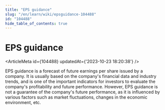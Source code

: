 ```yaml
---
title: "EPS guidance"
slug: "/en/learn/wiki/epsguidance-104488"
id: "104488"
hide_table_of_contents: true
---
```



# EPS guidance

<ArticleMeta id={104488} updatedAt={'2023-10-23 18:20:38'} />
<div className='border-solid border-b border-t-0 my-4 border-[var(--ifm-color-gray-300)]' />

EPS guidance is a forecast of future earnings per share issued by a company. It is usually based on the company's financial data and industry trends, and is one of the important indicators for investors to evaluate the company's profitability and future performance. However, EPS guidance is not a guarantee of the company's future performance, as it is influenced by various factors such as market fluctuations, changes in the economic environment, etc.
